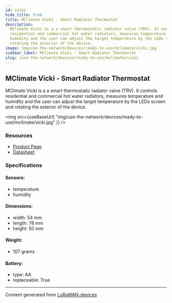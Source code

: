 ```yaml
---
id: vicki
hide_title: true
title: MClimate Vicki - Smart Radiator Thermostat
description:
  MClimate Vicki is a a smart thermostatic radiator valve (TRV). It controls
  residential and commercial hot water radiators, measures temperature and
  humidity and the user can adjust the target temperature by the LEDs screen and
  rotating the exterior of the device.
image: img/use-the-network/devices/ready-to-use/mclimate/vicki.jpg
sidebar_label: MClimate Vicki - Smart Radiator Thermostat
slug: /use-the-network/devices/ready-to-use/mclimate/vicki
---
```



## MClimate Vicki - Smart Radiator Thermostat

MClimate Vicki is a a smart thermostatic radiator valve (TRV). It controls
residential and commercial hot water radiators, measures temperature and
humidity and the user can adjust the target temperature by the LEDs screen and
rotating the exterior of the device.

<img
  src={useBaseUrl(
    "img/use-the-network/devices/ready-to-use/mclimate/vicki.jpg"
  )}
/>

### Resources

- [Product Page](https://mclimate.bit.ai/docs/view/hynFRwdIvWYQg867)
- [Datasheet](https://d19bjv63x2j8ah.cloudfront.net/v2/22667/contents/kSUunNxnzQB8fLuq/MClimate_Vicki_LoRaWAN_-_Datasheet.pdf)

### Specifications

#### Sensors:

- temperature
- humidity

#### Dimensions:

- width: 54 mm
- length: 78 mm
- height: 50 mm

#### Weight:

- 107 grams

#### Battery:

- type: AA
- replaceable: True

---

Content generated from
[LoRaWAN-devices](https://github.com/TheThingsNetwork/lorawan-devices)
